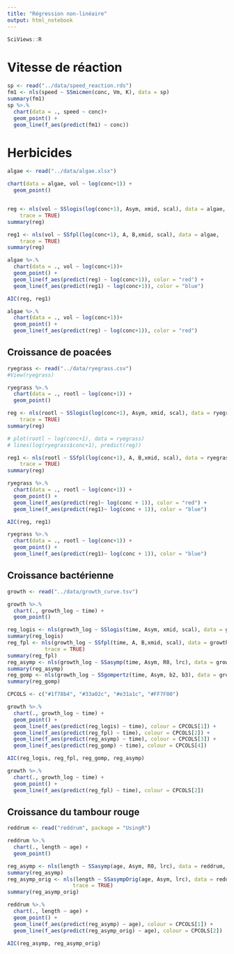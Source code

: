 ```yaml
---
title: "Régression non-linéaire"
output: html_notebook
---
```


```r
SciViews::R
```

# Vitesse de réaction

```r
sp <- read("../data/speed_reaction.rds")
fm1 <- nls(speed ~ SSmicmen(conc, Vm, K), data = sp)
summary(fm1)
sp %>.%
  chart(data = ., speed ~ conc)+
  geom_point() +
  geom_line(f_aes(predict(fm1) ~ conc))
```

# Herbicides

```r
algae <- read("../data/algae.xlsx") 

chart(data = algae, vol ~ log(conc+1)) +
  geom_point() 


reg <- nls(vol ~ SSlogis(log(conc+1), Asym, xmid, scal), data = algae,
    trace = TRUE)
summary(reg)

reg1 <- nls(vol ~ SSfpl(log(conc+1), A, B,xmid, scal), data = algae,
    trace = TRUE)
summary(reg)

algae %>.%
  chart(data = ., vol ~ log(conc+1))+
  geom_point() +
  geom_line(f_aes(predict(reg) ~ log(conc+1)), color = "red") + 
  geom_line(f_aes(predict(reg1) ~ log(conc+1)), color = "blue")

AIC(reg, reg1)

algae %>.%
  chart(data = ., vol ~ log(conc+1))+
  geom_point() +
  geom_line(f_aes(predict(reg) ~ log(conc+1)), color = "red")
```

## Croissance de poacées

```r
ryegrass <- read("../data/ryegrass.csv")
#View(ryegrass)

ryegrass %>.%
  chart(data = ., rootl ~ log(conc+1)) +
  geom_point()

reg <- nls(rootl ~ SSlogis(log(conc+1), Asym, xmid, scal), data = ryegrass,
    trace = TRUE)
summary(reg)

# plot(rootl ~ log(conc+1), data = ryegrass)
# lines(log(ryegrass$conc+1), predict(reg))

reg1 <- nls(rootl ~ SSfpl(log(conc+1), A, B,xmid, scal), data = ryegrass,
    trace = TRUE)
summary(reg)

ryegrass %>.%
  chart(data = ., rootl ~ log(conc+1)) +
  geom_point() +
  geom_line(f_aes(predict(reg)~ log(conc + 1)), color = "red") +
  geom_line(f_aes(predict(reg1)~ log(conc + 1)), color = "blue")

AIC(reg, reg1)

ryegrass %>.%
  chart(data = ., rootl ~ log(conc+1)) +
  geom_point() +
  geom_line(f_aes(predict(reg1)~ log(conc + 1)), color = "blue")
```

## Croissance bactérienne

```r
growth <- read("../data/growth_curve.tsv")

growth %>.%
  chart(., growth_log ~ time) +
  geom_point()

reg_logis <- nls(growth_log ~ SSlogis(time, Asym, xmid, scal), data = growth, trace = TRUE)
summary(reg_logis)
reg_fpl <- nls(growth_log ~ SSfpl(time, A, B,xmid, scal), data = growth,
            trace = TRUE)
summary(reg_fpl)
reg_asymp <- nls(growth_log ~ SSasymp(time, Asym, R0, lrc), data = growth, trace = TRUE)
summary(reg_asymp)
reg_gomp <- nls(growth_log ~ SSgompertz(time, Asym, b2, b3), data = growth, trace = TRUE)
summary(reg_gomp)

CPCOLS <- c("#1f78b4", "#33a02c", "#e31a1c", "#FF7F00")

growth %>.%
  chart(., growth_log ~ time) +
  geom_point() +
  geom_line(f_aes(predict(reg_logis) ~ time), colour = CPCOLS[1]) +
  geom_line(f_aes(predict(reg_fpl) ~ time), colour = CPCOLS[2]) +
  geom_line(f_aes(predict(reg_asymp) ~ time), colour = CPCOLS[3]) +
  geom_line(f_aes(predict(reg_gomp) ~ time), colour = CPCOLS[4]) 

AIC(reg_logis, reg_fpl, reg_gomp, reg_asymp)

growth %>.%
  chart(., growth_log ~ time) +
  geom_point() +
  geom_line(f_aes(predict(reg_fpl) ~ time), colour = CPCOLS[2])  
```

## Croissance du tambour rouge

```r
reddrum <- read("reddrum", package = "UsingR")

reddrum %>.%
  chart(., length ~ age) +
  geom_point()

reg_asymp <- nls(length ~ SSasymp(age, Asym, R0, lrc), data = reddrum, trace = TRUE)
summary(reg_asymp)
reg_asymp_orig <- nls(length ~ SSasympOrig(age, Asym, lrc), data = reddrum,
                     trace = TRUE)
summary(reg_asymp_orig)

reddrum %>.%
  chart(., length ~ age) +
  geom_point() +
  geom_line(f_aes(predict(reg_asymp) ~ age), colour = CPCOLS[1]) +
  geom_line(f_aes(predict(reg_asymp_orig) ~ age), colour = CPCOLS[2])

AIC(reg_asymp, reg_asymp_orig) 

```



